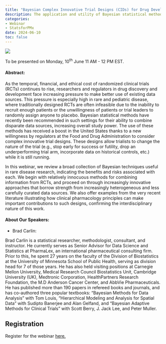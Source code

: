 ```yaml
---
title: "Bayesian Complex Innovative Trial Designs (CIDs) for Drug Development in Rare and Pediatric Disease: Brad Carlin"
description: The application and utility of Bayesian statistical methods in the context of drug development for rare and pediatric disease will be reviewed.
categories: 
- Webinar
- StatsforPMx
date: 2024-06-10
toc: false
---
```


![](/images/webinar-jun2024.png)

To be presented on Monday, 10^th^ June 11 AM - 12 PM EST.

#### Abstract:
As the temporal, financial, and ethical cost of randomized clinical trials (RCTs) continues to rise, researchers and regulators in drug discovery and development face increasing pressure to make better use of existing data sources. This pressure is especially high in rare and pediatric disease, where traditionally designed RCTs are often infeasible due to the inability to recruit enough patients or the unwillingness of patients or trial leaders to randomly assign anyone to placebo. Bayesian statistical methods have recently been recommended in such settings for their ability to combine disparate data sources, increasing overall study power. The use of these methods has received a boost in the United States thanks to a new willingness by regulators at the Food and Drug Administration to consider complex innovative trial designs. These designs allow trialists to change the nature of the trial (e.g., stop early for success or futility, drop an underperforming trial arm, incorporate data on historical controls, etc.) while it is still running.

In this webinar, we review a broad collection of Bayesian techniques useful in rare disease research, indicating the benefits and risks associated with each. We begin with relatively innocuous methods for combining information from RCTs, and proceed on through increasingly innovative approaches that borrow strength from increasingly heterogeneous and less carefully curated data sources. We also offer examples from the very recent literature illustrating how clinical pharmacology principles can make important contributions to such designs, confirming the interdisciplinary nature of this work.

#### About Our Speakers:

-   Brad Carlin:

Brad Carlin is a statistical researcher, methodologist, consultant, and instructor. He currently serves as Senior Advisor for Data Science and Statistics at PharmaLex, an international pharmaceutical consulting firm. Prior to this, he spent 27 years on the faculty of the Division of Biostatistics at the University of Minnesota School of Public Health, serving as division head for 7 of those years. He has also held visiting positions at Carnegie Mellon University, Medical Research Council Biostatistics Unit, Cambridge University (UK), Medtronic Corporation, HealthPartners Research Foundation, the M.D Anderson Cancer Center, and AbbVie Pharmaceuticals. He has published more than 190 papers in refereed books and journals, and has co-authored three popular textbooks: “Bayesian Methods for Data Analysis” with Tom Louis, “Hierarchical Modeling and Analysis for Spatial Data” with Sudipto Banerjee and Alan Gelfand, and "Bayesian Adaptive Methods for Clinical Trials" with Scott Berry, J. Jack Lee, and Peter Muller.


## Registration

Register for the webinar [here.](https://https://us02web.zoom.us/webinar/register/WN_BqOrxqkpQDqVCqU2eqmMsA#/registration)
